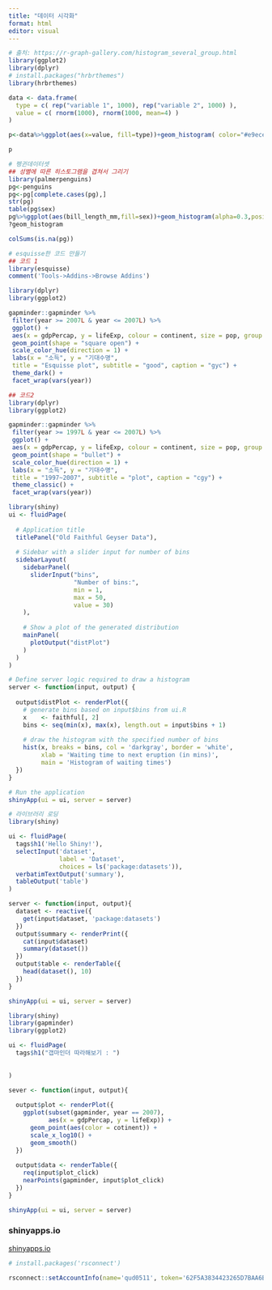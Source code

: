 ```yaml
---
title: "데이터 시각화"
format: html
editor: visual
---
```


```r
# 출처: https://r-graph-gallery.com/histogram_several_group.html
library(ggplot2)
library(dplyr)
# install.packages("hrbrthemes")
library(hrbrthemes)

data <- data.frame(
  type = c( rep("variable 1", 1000), rep("variable 2", 1000) ),
  value = c( rnorm(1000), rnorm(1000, mean=4) )
)

p<-data%>%ggplot(aes(x=value, fill=type))+geom_histogram( color="#e9ecef", alpha=0.6, position = 'identity') +scale_fill_manual(values=c("#69b3a2", "#404080")) + theme_ipsum() + labs(fill="")

p

# 펭귄데이터셋
## 성별에 따른 히스토그램을 겹쳐서 그리기
library(palmerpenguins)
pg<-penguins
pg<-pg[complete.cases(pg),]
str(pg)
table(pg$sex)
pg%>%ggplot(aes(bill_length_mm,fill=sex))+geom_histogram(alpha=0.3,position='identity',bins=50)+scale_fill_manual(values=c('red','blue'))+theme_ipsum()+labs(fill='')
?geom_histogram

colSums(is.na(pg))

# esquisse한 코드 만들기
## 코드 1
library(esquisse)
comment('Tools->Addins->Browse Addins')

library(dplyr)
library(ggplot2)

gapminder::gapminder %>%
 filter(year >= 2007L & year <= 2007L) %>%
 ggplot() +
 aes(x = gdpPercap, y = lifeExp, colour = continent, size = pop, group = gdpPercap) +
 geom_point(shape = "square open") +
 scale_color_hue(direction = 1) +
 labs(x = "소득", y = "기대수명", 
 title = "Esquisse plot", subtitle = "good", caption = "gyc") +
 theme_dark() +
 facet_wrap(vars(year))

## 코드2
library(dplyr)
library(ggplot2)

gapminder::gapminder %>%
 filter(year >= 1997L & year <= 2007L) %>%
 ggplot() +
 aes(x = gdpPercap, y = lifeExp, colour = continent, size = pop, group = gdpPercap) +
 geom_point(shape = "bullet") +
 scale_color_hue(direction = 1) +
 labs(x = "소득", y = "기대수명", 
 title = "1997~2007", subtitle = "plot", caption = "cgy") +
 theme_classic() +
 facet_wrap(vars(year))

library(shiny)
ui <- fluidPage(
  
  # Application title
  titlePanel("Old Faithful Geyser Data"),
  
  # Sidebar with a slider input for number of bins 
  sidebarLayout(
    sidebarPanel(
      sliderInput("bins",
                  "Number of bins:",
                  min = 1,
                  max = 50,
                  value = 30)
    ),
    
    # Show a plot of the generated distribution
    mainPanel(
      plotOutput("distPlot")
    )
  )
)

# Define server logic required to draw a histogram
server <- function(input, output) {
  
  output$distPlot <- renderPlot({
    # generate bins based on input$bins from ui.R
    x    <- faithful[, 2]
    bins <- seq(min(x), max(x), length.out = input$bins + 1)
    
    # draw the histogram with the specified number of bins
    hist(x, breaks = bins, col = 'darkgray', border = 'white',
         xlab = 'Waiting time to next eruption (in mins)',
         main = 'Histogram of waiting times')
  })
}

# Run the application 
shinyApp(ui = ui, server = server)
```

```r
# 라이브러리 로딩
library(shiny)

ui <- fluidPage(
  tags$h1('Hello Shiny!'),
  selectInput('dataset',
              label = 'Dataset',
              choices = ls('package:datasets')),
  verbatimTextOutput('summary'),
  tableOutput('table')
)

server <- function(input, output){
  dataset <- reactive({
    get(input$dataset, 'package:datasets')
  })
  output$summary <- renderPrint({
    cat(input$dataset)
    summary(dataset())
  })
  output$table <- renderTable({
    head(dataset(), 10)
  })
}

shinyApp(ui = ui, server = server)
```

```r
library(shiny)
library(gapminder)
library(ggplot2)

ui <- fluidPage(
  tags$h1("갭마인더 따라해보기 : ")
  
  
)

sever <- function(input, output){
  
  output$plot <- renderPlot({
    ggplot(subset(gapminder, year == 2007),
           aes(x = gdpPercap, y = lifeExp)) +
      geom_point(aes(color = cotinent)) +
      scale_x_log10() +
      geom_smooth()
  })
  
  output$data <- renderTable({
    req(input$plot_click)
    nearPoints(gapminder, input$plot_click)
  })
}

shinyApp(ui = ui, server = server)
```

### shinyapps.io

[shinyapps.io](https://www.shinyapps.io/admin/#/dashboard)

```r
# install.packages('rsconnect')

rsconnect::setAccountInfo(name='qud0511', token='62F5A3834423265D7BAA6B4213123D6A', secret='NvIw88zxXdwm8YwfMEr01vO+T4fSIAuRZSRXYZGH')

```

